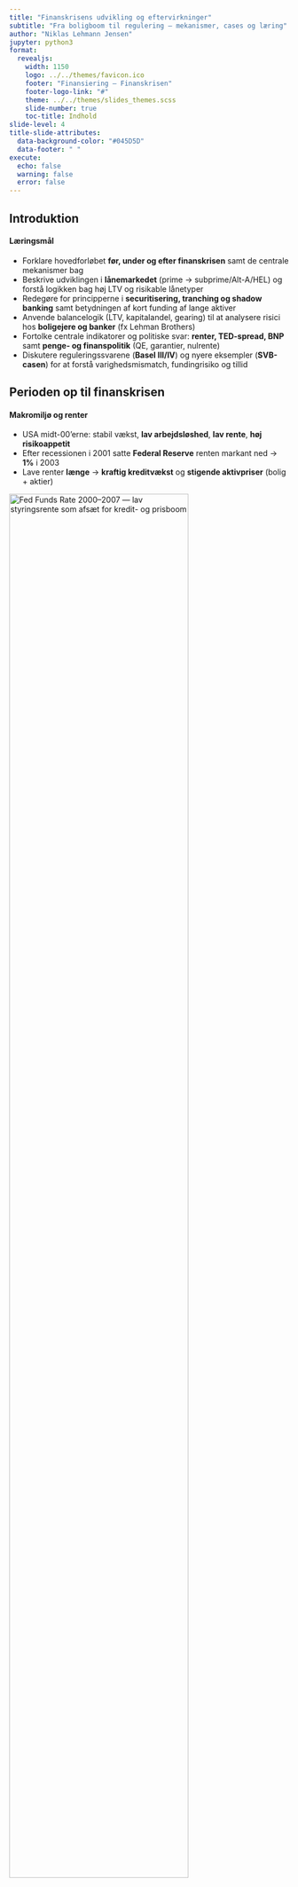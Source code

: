 ```yaml
---
title: "Finanskrisens udvikling og eftervirkninger"
subtitle: "Fra boligboom til regulering — mekanismer, cases og læring"
author: "Niklas Lehmann Jensen"
jupyter: python3
format:
  revealjs:
    width: 1150
    logo: ../../themes/favicon.ico
    footer: "Finansiering — Finanskrisen"
    footer-logo-link: "#"
    theme: ../../themes/slides_themes.scss
    slide-number: true
    toc-title: Indhold       
slide-level: 4
title-slide-attributes:
  data-background-color: "#045D5D"
  data-footer: " "
execute:
  echo: false
  warning: false
  error: false
---
```


## Introduktion {background="#00100F"}

#### Læringsmål {background="#43464B"}
- Forklare hovedforløbet **før, under og efter finanskrisen** samt de centrale mekanismer bag  
- Beskrive udviklingen i **lånemarkedet** (prime → subprime/Alt-A/HEL) og forstå logikken bag høj LTV og risikable lånetyper  
- Redegøre for principperne i **securitisering, tranching og shadow banking** samt betydningen af kort funding af lange aktiver  
- Anvende balancelogik (LTV, kapitalandel, gearing) til at analysere risici hos **boligejere og banker** (fx Lehman Brothers)  
- Fortolke centrale indikatorer og politiske svar: **renter, TED-spread, BNP** samt **penge- og finanspolitik** (QE, garantier, nulrente)  
- Diskutere reguleringssvarene (**Basel III/IV**) og nyere eksempler (**SVB-casen**) for at forstå varighedsmismatch, fundingrisiko og tillid  

 

## Perioden op til finanskrisen {background="#00100F"}

#### Makromiljø og renter {background="#43464B"}
- USA midt-00’erne: stabil vækst, **lav arbejdsløshed**, **lav rente**, **høj risikoappetit**  
- Efter recessionen i 2001 satte **Federal Reserve** renten markant ned → **1%** i 2003  
- Lave renter **længe** → **kraftig kreditvækst** og **stigende aktivpriser** (bolig + aktier)  

<img src="/images/chapters/chapter_9/kap9_FedFunds.jpg" alt="Fed Funds Rate 2000–2007 — lav styringsrente som afsæt for kredit- og prisboom" width="80%"/>

#### Huspriser {background="#43464B"}
- Reale huspriser **stabile frem til 2000**, derefter **+40% på 7 år**  
- Husprisstigninger → husholdninger kunne optage **større lån**  
- Boligen blev brugt som **”hæveautomat”** (forbrug finansieret af friværdi)  
- Skabte **illusion af varig velstand** og lav risiko  

<img src="/images/chapters/chapter_9/kap9_HouseIndex.jpg" 
alt="Reale huspriser i USA 1970–2010 — markant stigning i 00’erne" width="80%"/>

#### Aktiemarked {background="#43464B"}
- Fald i starten af 00’erne (dotcom/2001 recession)  
- Derefter **+70% stigning** frem mod 2007  
- Kombineret med stigende boligpriser → oplevet **kraftig velstandseffekt**  
- Forstærkede **optimisme, kreditgivning og risikotagning** i hele systemet  


<img src="/images/chapters/chapter_9/kap9_SPCompIndex.jpg" 
alt="S&P Composite: nedtur ifm. 2001, derefter kraftig optur til 2007" width="80%"/>

## Udviklingen i den finansielle sektor {background="#00100F"}

#### Fra prime til non-prime {background="#43464B"}

::: columns
::: {.column width="55%"}
- Kreditgivning skiftede gradvist mod **mere risikable låntagere** (subprime, Alt-A, HEL)  
- Prime-andel faldt 2001→2006; **non-prime** steg kraftigt (subprime/Alt-A/HEL)  
- Husholdninger trak **friværdi** ud (HEL/cash-outs) → forbrug drevet af huspriser  

<img src="/images/chapters/chapter_9/kap9_mortgage_origination.png" 
     alt="Sammensætning af nye boliglån 2001–2007: prime ned, subprime/Alt-A/HEL op" 
     width="100%"/>
:::

::: {.column width="45%"}
- **Conforming / FHA/VA / Jumbo**: relativt lav/moderat risiko  
- **Alt-A**: svag dokumentation; **HEL**: forbrug via friværdi (prissensitivt)  
- **Subprime**: teaser-renter, høj LTV (ofte 100%), **negativ amortisering**  
- Bæredygtighed byggede på **fortsatte prisstigninger** (refi før rentestigninger slog igennem)
:::
:::
 

## Securitisering, tranching og shadow banking {background="#00100F"}

#### CDO-strukturer og ratings {background="#43464B"}
- Lån pakkes i puljer → **tranching**: **senior / mezzanine / equity**  
- Tabet absorberes **nedefra**; senior får **AAA** (ofte overvurderet sikkerhed)  
- **CDO-squared**: meta-strukturer → **kompleksitet** og **korrelationsblindhed**

<img src="/images/chapters/chapter_9/kap9_securitization_tranching.png" alt="Securitisering og tranching: pulje af lån opdelt efter prioritet og risiko" width="90%"/>

#### Shadow banking og funding {background="#43464B"}
- **Uden for reguleret banksektor**: banklignende funktioner uden samme kapitalkrav  
- Kort funding (ABCP, repos) finansierer **lange/illikvide aktiver**  
- Risiko flyttes **ud af balancer** og bliver **uigennemsigtig/systemisk**

 

## Hvordan låntagning øger risiko {background="#00100F"}

#### Boligejer-logik (proxy for bank) {background="#43464B"}
- Køb: pris 1 mio., **20% udbetaling**, **80% lån** (LTV=80%)  
- **Egenkapital** bærer prisrisikoen; lån er fast **nominal gæld**  
- Stiger priser +50% → EK vokser kraftigt; falder −10% → EK reduceres  
- Ved meget høj LTV (90–125%) → **hurtigt insolvens** ved små prisfald

<img src="/images/chapters/chapter_9/kap9_adam_balance.png" alt="Adams balance: aktiv (bolig), passiv (lån+EK); scenarier for prisstigning/fald" width="90%"/>

#### Incitamenter op til krisen {background="#43464B"}
- Banker tjener på **større udlån**; låntagere får **højt afkast på lav EK**  
- Antagelsen “**priser falder ikke**” → skubber både banker og låntagere op ad risikostigen  
- **Høj belåning** + **svag kredit** = **systemisk sårbarhed**

 

## Gearing og kapitalandel: Lehman Brothers {background="#00100F"}

#### Eksempel: Lehman Q1 2008 {background="#43464B"}

::: {.columns}
::: {.column width="50%"}
**Kapitalandel**  

$$
\text{Kapitalandel} = \frac{\text{EK}}{\text{Aktiver}}
$$  

→ tabsabsorberende buffer
:::

::: {.column width="50%"}
**Gearing**  

$$
\text{Gearing} = \frac{\text{Aktiver}}{\text{EK}}
$$  

→ forstærker afkast/tab
:::
:::

::: {.smaller style="font-size:0.8em"}
| **Aktiver**                           | Beløb    | **Passiver og EK**           | Beløb    |
|:--------------------------------------|---------:|:-----------------------------|---------:|
| Cash og andre                         | 61.265   | Kortfristet gæld             | 300.917  |
| Værdipapirer og finansielle instrumenter | 196.997  | Værdipapirer solgt m.v.      | 61.243   |
| Reverse repo m.v.                     | 299.283  | Repos m.v.                   | 127.846  |
| Andre aktiver                         | 81.887   | Langfristet gæld             | 123.150  |
| **Sum aktiver**                       | **639.432** | **Egenkapital**              | **26.276** |
|                                       |          | **Sum passiver + EK**        | **639.432** |
:::

- Ud af aktiver på **639 mia. USD** var kun **26 mia. USD egenkapital**  

::: {.columns}
::: {.column width="50%"}
**Kapitalandel**  

$$
\frac{26.276}{639.432} \approx 4,1\%
$$
:::

::: {.column width="50%"}
**Gearing**  

$$
\frac{639.432}{26.276} \approx 24
$$
:::
:::

- **Fortolkning**: Lehman havde ~24 dollars i aktiver for hver dollar egenkapital.  
  → Et aktivfald på **4%** udhulede hele EK ⇒ insolvens.



## Krisens udbrud {background="#00100F"}

#### Fra renteløft til misligholdelser {background="#43464B"}
- Fed hæver renter fra 2004 → **ARM-ydelser stiger** (subprime hårdest ramt)  
- **Misligholdelser** stiger fra 2005; tabene **spredes** via strukturerede produkter  
- **Uigennemsigtighed**: ingen ved, **hvem** der bærer tabene → **tillid forsvinder**

#### Funding, løbetider og likviditet {background="#43464B"}
- Lange/illikvide aktiver finansieret med **kort funding** (repo, ABCP)  
- Når funding **ikke fornyes**, tvinges **brandsalg** → yderligere prisfald/tab  
- **Likviditetskrise** bliver **systemisk**

#### Lehman og TED-spread {background="#43464B"}
- **Lehman-konkurs** (sept 2008) udløser global panik — interbank **fryser til**  
- **TED-spread** måler forskellen mellem 3 måneders LIBOR og 3 måneders amerikanske statsobligationer
    - 3M Libor er den gennemsnitrente bankerne ville låne til hinanden over 3 måneder. 
    - eksploderer: pris på bank-til-bank-kredit stiger voldsomt

<img src="/images/chapters/chapter_9/kap9_STEDSpread.jpg" alt="TED-spread: LIBOR vs. T-bills — tillidskollaps i sep. 2008" width="90%"/>

#### Realøkonomisk nedtur {background="#43464B"}
- Kreditkanaler lukker → **fald i forbrug/investering**  
- **BNP** og **industriel produktion** falder kraftigt, globalt

<img src="/images/chapters/chapter_9/kap9_GDP_vs_IndustrialProduction.jpg" alt="BNP og industriel produktion i USA falder kraftigt under krisen" width="90%"/>

 

## Eftervirkninger: politik og økonomi {background="#00100F"}

#### Pengepolitik og QE {background="#43464B"}
- Styringsrenter mod **nul** (0–0,25% i USA) og **langvarigt lave**  
- **QE**: centralbanker opkøber obligationer → lavere renter, større balancer

<img src="/images/chapters/chapter_9/kap9_FedFunds_LINE.jpg" alt="Fed Funds Rate før/under/efter finanskrisen — ned til nul" width="90%"/>

#### Finanspolitik {background="#43464B"}
- **Garantier, rekapitaliseringer, redninger** af banker  
- **Store underskud** pga. stabilisatorer og aktiv finanspolitik

<img src="/images/chapters/chapter_9/kap9_Underskud.jpg" alt="USA: historisk stort budgetunderskud i 2009, eftervirkninger i årene efter" width="90%"/>

#### Global varig effekt {background="#43464B"}
- Verdens BNP på **lavere vækstbane** vs. hypotetisk præ-krisetrend

<img src="/images/chapters/chapter_9/kap9_WorldGdp_real_vs_hypothetical.jpg" alt="Globalt BNP: faktisk vs. hypotetisk uden krise — vedvarende output-gap" width="90%"/>

 

## Øget regulering: Basel III/IV {background="#00100F"}

#### Fra svagheder til regler {background="#43464B"}
- Svagheder før 2008: **lav kapital**, **kort funding**, **kompleksitet**, **modelafhængighed**  
- Basel III: mere og bedre kapital (**CET1 ≥ 7%** af RWA), **buffere**, **LCR/NSFR**, **leverage-ratio**  
- “Basel IV”: **output floor 72,5%**, styrket standardmetode, strammere krav til SIFI’er

<img src="/images/chapters/chapter_9/kap9_Søjlerbasel.png" alt="Basel: Søjle 1–3 (kapitalkrav, tilsyn, markedsdisciplin) som samlet arkitektur" width="80%"/>

#### Søjle 1–3 (kort) {background="#43464B"}
- **Søjle 1**: minimumskapitalkrav (kredit, marked, operationel), højere CET1 + buffere  
- **Søjle 2**: tilsyn/ICAAP — ekstra kapital for ikke-dækkede risici; fokus på likviditet/gearing  
- **Søjle 3**: transparens/markedsdisciplin — mere **gennemsigtighed** efter oplevet panik

 

## Kan “det” ske igen? (SVB-case 2023) {background="#00100F"}

#### Fra kreditkompl. (2008) til varighed (2023) {background="#43464B"}
- 2008: **kreditrisiko & kompleksitet** (MBS/CDO’er, illikviditet)  
- 2023: **renterisiko & varighed** (stats/agency/MBS, HTM) + **digitalt bank run**  
- Fællesnævner: **mismatch** + **høj gearing** + **tillidschok**

#### SVB: forretningsmodel og sårbarheder {background="#43464B"}
- Kundebase: **VC/tech**, **store uforsikrede indskud**, **høj deposit beta**  
- Aktivside: **lange, fastforrentede** obligationer (ofte **HTM**)  
- Passivside: **kort/flygtig** funding → **løbetidsmismatch**  
- Regnskab ≠ økonomi: **urealiserede tab** bliver reelle ved run



## Rentespænd og nettorentemargin {background="#00100F"}

#### Generel bank {background="#43464B"}

- Nettorentemargin (NIM):
  $$
  \text{NIM} = \frac{\text{Renteindtægter} - \text{Renteudgifter}}{\text{Gennemsnitlige rentebærende aktiver}}
  $$

- Med balanceidentiteten $$ A_e = IB + E $$ fås:
  $$
  \text{NIM} = (\bar r_A - \bar r_{IB}) + \bar r_{IB}\frac{E}{A_e}
  $$

- **Fortolkning:**  
  - Første led = klassisk rentespænd.  
  - Andet led = bidrag fra egenkapital (gratis funding).  
  - NIM > spread når EK-andelen er betydelig og $$\bar r_{IB}>0$$ 


#### Ren udlånsbank {background="#43464B"}

- Antag: en bank har kun **udlån** som aktiver og **indlån** som funding.  
- Balanceidentitet:
  $$
  L = D + E
  $$
  hvor $L$ = lån, $D$ = indlån, $E$ = egenkapital.  

- Med $ \bar r_A = r_L $ (lånerente) og $ \bar r_{IB} = r_D $ (indlånsrente) bliver NIM:  

  $$
  \text{NIM} = (r_L - r_D) + r_D \frac{E}{L}
  $$

- **Fortolkning:**  
  - Første led: klassisk spread mellem lånerente og indlånsrente.  
  - Andet led: løft fra egenkapitalen.  
  - Hvis $r_D > 0$, ligger NIM **over** det simple spread.  
  - Hvis $r_D < 0$, ligger NIM **under** det simple spread.  
  - NIM ≈ spread kræver enten $$E/L \to 0$$ eller $$r_D \approx 0$$ 


#### Klassisk bank vs. SVB (skematisk) {background="#43464B"}

::: {.smaller style="font-size:0.8em"}
| **Klassisk bank — aktiver** |   | **SVB — aktiver** |   |
|---|---|---|---|
| Udlån | Høj andel | Obligationer | Meget høj andel (lange, fastforrentede; HTM) |
| Obligationer | Moderat | Udlån | Lav andel |
| Likvider | Mindre | Likvider | Begrænset |

| **Passiver/EK** |   | **Passiver/EK** |   |
|---|---|---|---|
| Indlån | Bred, diversificeret | Indlån | Koncentreret, stor andel uforsikrede |
| Ekstern funding | Varierer | Ekstern funding | Lav |
| Egenkapital | 20–30% af aktiver | Egenkapital | ~8% af aktiver |
:::



## Egenkapitalens varighed {background="#00100F"}

#### Formel og intuition {background="#43464B"}
- Egenkapitalens varighed (følsomhed for renteændringer):  
  $$
  V_E \;=\; V_P \;+\; \frac{MVA}{MVE}\,\bigl(V_A - V_P\bigr)
  $$
  - $V_A$: aktivvarighed, $V_P$: passivvarighed, $MVA/MVE$: **gearing**  
- **Mismatch** $ (V_A>V_P) $ + **høj gearing** ⇒ **stor $V_E$**

::: {.smaller style="font-size:0.8em"}
|                        | **Standard bank** | **SVB-lignende bank** |
|---|---:|---:|
| Aktiver, varighed      | $V_A \approx 2{,}3$ | $V_A \approx 4{,}6$ |
| Passiver, varighed     | $V_P \approx 2{,}0$ | $V_P \approx 0{,}25$ |
| Gearing $MVA/MVE$      | ~10 | ~12,5 |
| **Egenkapital-varighed $V_E$** | **~5** | **>50** |
:::

- **Konsekvens**: 1 %-point rentehop kan **halvere** EK-markedsværdi i SVB-profilen  
- **IRRBB-læring**: styr efter **økonomisk** kapital, match varighed, hedge risiko



## Afrunding {background="#00100F"}

#### Hovedpointer {background="#43464B"}
- **Før krisen**: lave renter, prisboom, skift mod **non-prime** og **kompleks struktur**  
- **Krisen**: misligholdelser → uigennemsigtighed → fundingfrys → systemisk panik  
- **Eftervirkninger**: nulrenter/QE, store underskud, vedvarende lavere vækstbane  
- **Regulering**: Basel III/IV — mere/bedre kapital, LCR/NSFR, leverage-backstop, output-floor  
- **I dag**: kriser skifter form; mekanismen består — **mismatch + gearing + tillid**

